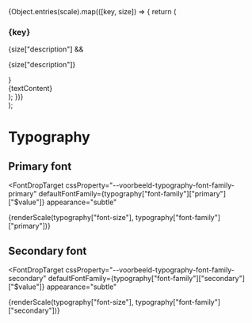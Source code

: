 
<Meta title="Voorbeeld Thema/Typography" />


  <div>
    {Object.entries(scale).map(([key, size]) => {
      return (
        <div key={key}>
          <h3>{key}</h3>
          {size["description"] && <p>{size["description"]}</p>}
          <div
            style={{
              fontFamily: `var(--${fontFamily.path.join("-")})`,
              fontSize: size["$value"],
              fontWeight: typography["font-weight"]["normal"]["$value"],
              lineHeight: typography["line-height"]["md"]["$value"],
            }}
          >
            {textContent}
          </div>
        </div>
      );
    })}
  </div>
);

# Typography

## Primary font

<FontDropTarget
  cssProperty="--voorbeeld-typography-font-family-primary"
  defaultFontFamily={typography["font-family"]["primary"]["$value"]}
  appearance="subtle"
>
  <div>{renderScale(typography["font-size"], typography["font-family"]["primary"])}</div>
</FontDropTarget>

## Secondary font

<FontDropTarget
  cssProperty="--voorbeeld-typography-font-family-secondary"
  defaultFontFamily={typography["font-family"]["secondary"]["$value"]}
  appearance="subtle"
>
  <div>{renderScale(typography["font-size"], typography["font-family"]["secondary"])}</div>
</FontDropTarget>

